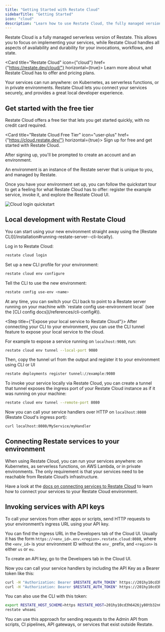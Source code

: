 ```yaml
---
title: "Getting Started with Restate Cloud"
sidebarTitle: "Getting Started"
icon: "cloud"
description: "Learn how to use Restate Cloud, the fully managed version of Restate."
---
```


Restate Cloud is a fully managed serverless version of Restate.
This allows you to focus on implementing your services, while Restate Cloud handles all aspects of availability and durability for your invocations, workflows, and state.

<Card title="Restate Cloud" icon={"cloud"} href={"https://restate.dev/cloud/"} horizontal={true}>
    Learn more about what Restate Cloud has to offer and pricing plans.
</Card>

Your services can run anywhere: on Kubernetes, as serverless functions, or in private environments.
Restate Cloud lets you connect your services securely, and provides a great local developer experience.

## Get started with the free tier

Restate Cloud offers a free tier that lets you get started quickly, with no credit card required.

<Card title="Restate Cloud Free Tier"  icon="user-plus" href={"https://cloud.restate.dev/"} horizontal={true}>
    Sign up for free and get started with Restate Cloud.
</Card>

After signing up, you'll be prompted to create an account and an environment.

An environment is an instance of the Restate server that is unique to you, and managed by Restate.

Once you have your environment set up, you can follow the quickstart tour to get a feeling for what Restate Cloud has to offer: register the example service, invoke it, and explore the Restate Cloud UI.

<Frame>
<img src="/img/cloud/cloud-login.png" alt="Cloud login quickstart" />
</Frame>

## Local development with Restate Cloud

<Steps>
<Step title={"Connect your CLI to your environment"}>
You can start using your new environment straight away using the [Restate CLI](/installation#running-restate-server--cli-locally).

Log in to Restate Cloud:
```bash
restate cloud login
```

Set up a new CLI profile for your environment:
```bash
restate cloud env configure
```

Tell the CLI to use the new environment:
```bash
restate config use-env <name>
```

<Info>
    At any time, you can switch your CLI back to point to a Restate server running
    on your machine with `restate config use-environment local` (see the
    [CLI config docs](/references/cli-config#)).
</Info>

</Step>

<Step title={"Expose your local service to Restate Cloud"}>
After connecting your CLI to your environment, you can use the CLI tunnel feature to expose your local service to the cloud.

For example to expose a service running on `localhost:9080`, run:

```bash
restate cloud env tunnel --local-port 9080
```

Then, copy the tunnel url from the output and register it to your environment using CLI or UI
```bash
restate deployments register tunnel://example:9080
```

</Step>
<Step title={"Invoke your local service"}>

To invoke your service locally via Restate Cloud, you can create a tunnel that tunnel exposes the ingress port of your Restate Cloud instance as if it was running on your machine:
```bash
restate cloud env tunnel --remote-port 8080
```


Now you can call your service handlers over HTTP on `localhost:8080` (Restate Cloud's ingress port):
```bash
curl localhost:8080/MyService/myHandler
```

</Step>
</Steps>

## Connecting Restate services to your environment

When using Restate Cloud, you can run your services anywhere: on Kubernetes, as serverless functions, on AWS Lambda, or in private environments. The only requirement is that your services need to be reachable from Restate Cloud’s infrastructure.

Have a look at the [docs on connecting services to Restate Cloud](/cloud/connecting-services) to learn how to connect your services to your Restate Cloud environment.

## Invoking services with API keys

To call your services from other apps or scripts, send HTTP requests to your environment’s ingress URL using your API key.

You can find the ingress URL in the Developers tab of the Cloud UI.
Usually it has the form `https://<env_id>.env.<region>.restate.cloud:8080`, where the `<env_id>` is your environment ID without the `env_` prefix, and `<region>` is either `us` or `eu`.

To create an API key, go to the Developers tab in the Cloud UI.

Now you can call your service handlers by including the API Key as a Bearer token like this:

```bash
curl -H "Authorization: Bearer $RESTATE_AUTH_TOKEN" https://201hy10cd3h6426jy80tb32n6en.env.us.restate.cloud:8080/MyService/MyHandler
curl -H "Authorization: Bearer $RESTATE_AUTH_TOKEN" https://201hy10cd3h6426jy80tb32n6en.env.us.restate.cloud:9070/deployments
```

You can also use the CLI with this token:

```bash
export RESTATE_HOST_SCHEME=https RESTATE_HOST=201hy10cd3h6426jy80tb32n6en.env.us.restate.cloud RESTATE_AUTH_TOKEN=$RESTATE_AUTH_TOKEN
restate whoami
```

<Info>
    You can use this approach for sending requests to the Admin API from scripts, CI pipelines, API gateways, or services that exist outside Restate.
</Info>